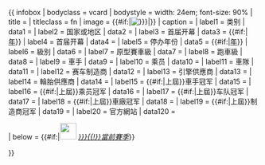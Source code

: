 {{ infobox
| bodyclass  = vcard
| bodystyle  = width: 24em; font-size: 90%
| title      = {{{name|<includeonly>{{PAGENAME}}</includeonly> }}}
| titleclass = fn
| image      = {{#if:{{{logo|}}}|[[File:{{{logo|}}}|{{{image-size|250px}}}]]}}
| caption    = {{{caption|}}}
| label1     = 类别
| data1      = {{{category|}}}
| label2     = 国家或地区
| data2      = {{{country/region|}}}
| label3     = 首届开幕
| data3      = {{#if:{{{inaugural|}}}|[[:Category:{{{inaugural}}}年動力運動|{{{inaugural}}}年]]}}
| label4     = 首届开幕
| data4      = {{{inaugural2|}}}
| label5     = 停办年份
| data5      = {{#if:{{{folded|}}}|[[:Category:{{{folded}}}年動力運動|{{{folded}}}年]]}}
| label6     = 級別
| data6      = {{{classes|}}}
| label7     = 原型賽車級
| data7      = {{{LMP classes|}}}
| label8     = 跑車級
| data8      = {{{GT classes|}}}
| label9     = 車手
| data9      = {{{drivers|}}}
| label10     = 乘员
| data10      = {{{riders|}}}
| label11     = 車隊
| data11      = {{{teams|}}}
| label12    = 赛车制造商
| data12     = {{{constructors|}}}
| label13    = 引擎供應商
| data13     = {{{engines|}}}
| label14    = 輪胎供應商
| data14     = {{{tyres|}}}
| label15    = {{#if:{{{folded}}}|上屆}}車手冠军
| data15     = {{{champion driver|}}}
| label16    = {{#if:{{{folded}}}|上屆}}乘员冠军
| data16     = {{{champion rider|}}}
| label17    = {{#if:{{{folded}}}|上屆}}车队冠军
| data17     = {{{champion team|}}}
| label18    = {{#if:{{{folded}}}|上屆}}車廠冠军
| data18     = {{{manufacturer|}}}
| label19    = {{#if:{{{folded}}}|上屆}}制造商冠军
| data19     = {{{constructor|}}}
| label20    = 官方網站
| data120     = {{{website|}}}

| below      = {{#if:{{{current_season|}}}|[[File:Motorsport current event.svg|33px|]] ''[[{{{current_season|}}}{{!}}當前賽季]]''}}

}}<noinclude>{{template doc}}</noinclude>